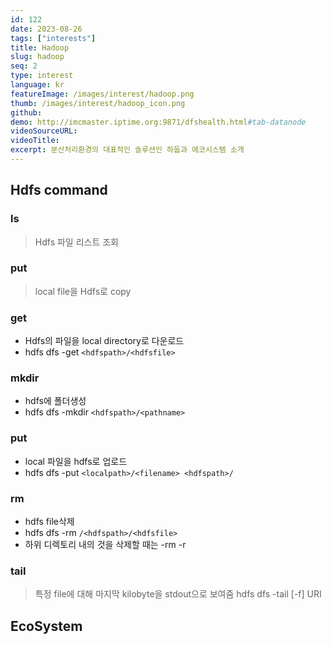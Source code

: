 ```yaml
---
id: 122
date: 2023-08-26
tags: ["interests"]
title: Hadoop
slug: hadoop
seq: 2
type: interest
language: kr
featureImage: /images/interest/hadoop.png
thumb: /images/interest/hadoop_icon.png
github:
demo: http://imcmaster.iptime.org:9871/dfshealth.html#tab-datanode
videoSourceURL:
videoTitle:
excerpt: 분산처리환경의 대표적인 솔루션인 하둡과 에코시스템 소개
---
```


## Hdfs command

### ls

> Hdfs 파일 리스트 조회

<SearchLabel script="hdfs dfs -ls /" port="7878" />

### put

> local file을 Hdfs로 copy

<SearchLabel
  script="hdfs dfs -put  /data/samplePig.txt ~/imsidata/samplePig.txt;ls -la ~/imsidata"
  port="7878"
/>

### get

- Hdfs의 파일을 local directory로 다운로드
- hdfs dfs -get `<hdfspath>/<hdfsfile>`

<SearchLabel
  script="hdfs dfs -get /data/samplePig.txt ~/imsidata/samplePig.txt;ls -la ~/imsidata"
  port="7878"
/>

### mkdir

- hdfs에 폴더생성
- hdfs dfs -mkdir `<hdfspath>/<pathname>`

<SearchLabel
  script="hdfs dfs -mkdir /data/imsi/newfolder;hdfs dfs -ls /data/imsi;hdfs dfs -rmdir /data/imsi/newfolder"
  port="7878"
/>

### put

- local 파일을 hdfs로 업로드
- hdfs dfs -put `<localpath>/<filename> <hdfspath>/`

<SearchLabel
  script="echo test>>~/imsidata/testing.txt;hdfs dfs -put ~/imsidata/testing.txt /data/imsi/;hdfs dfs -ls /data/imsi"
  port="7878"
/>

### rm

- hdfs file삭제
- hdfs dfs -rm `/<hdfspath>/<hdfsfile>`
- 하위 디렉토리 내의 것을 삭제할 때는 -rm -r

<SearchLabel
  script="hdfs dfs -rm /data/imsi/testing.txt;hdfs dfs -ls /data/imsi"
  port="7878"
/>

### tail

> 특정 file에 대해 마지막 kilobyte을 stdout으로 보여줌
> hdfs dfs -tail [-f] URI

<SearchLabel script="hdfs dfs -tail /data/samplePig.txt" port="7878" />

## EcoSystem

